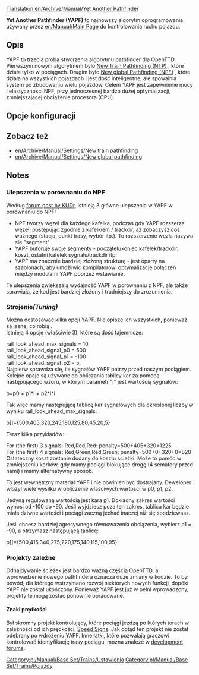 [[Translation:en/Archive/Manual/Yet Another Pathfinder]]

'''Yet Another Pathfinder (YAPF)''' to najnowszy algorytm oprogramowania używany przez [[en/Manual/Main Page]] do kontrolowania ruchu pojazdu.

== Opis ==

YAPF to trzecia próba stworzenia algorytmu pathfinder dla OpenTTD. Pierwszym nowym algorytmem było  [[en/Archive/Manual/Settings/New train pathfinding|New Train Pathfinding (NTP)]]<!--[[Nowe wyszukiwanie trasy pociągu|Nowe wyszukiwanie trasy pociągu (NTP)]]-->, które działa tylko w pociągach. Drugim było  [[en/Archive/Manual/Settings/New global pathfinding|New global Pathfinding (NPF)]]<!--[[nowe globalne wyszukiwanie ścieżek|Nowe globalne wyszukiwanie ścieżek (NPF)]]-->, które działa na wszystkich pojazdach i jest dość inteligentne, ale spowalnia system po zbudowaniu wielu pojazdów. Celem YAPF jest zapewnienie mocy i elastyczności NPF, przy jednoczesnej bardzo dużej optymalizacji, zmniejszającej obciążenie procesora (CPU).

== Opcje konfiguracji ==
<!--{{Expand|Expand the configuration}}--> {{pl/Wiki/Rozbudowa|Rozwiń konfigurację}}

== Zobacz też ==
* [[en/Archive/Manual/Settings/New train pathfinding]]
* [[en/Archive/Manual/Settings/New global pathfinding]]

== Notes ==
<!--{{Note|The remainder of this article is meant for developers.}}-->
{{pl/Informacja|Pozostała część tego artykułu jest przeznaczona dla programistów.}}

=== Ulepszenia w porównaniu do NPF ===
Według [http://www.tt-forums.net/viewtopic.php?t=32774 forum post by KUDr], istnieją 3 główne ulepszenia w YAPF w porównaniu do NPF:

*NPF tworzy węzeł dla każdego kafelka, podczas gdy YAPF rozszerza węzeł, postępując zgodnie z kafelkiem / trackdir, aż zobaczysz coś ważnego (stacja, punkt trasy, wybór itp.). To rozszerzenie węzła nazywa się "segment".
*YAPF buforuje swoje segmenty - początek/koniec kafelek/trackdir, koszt, ostatni kafelek sygnału/trackdir itp.
* YAPF ma znacznie bardziej złożoną strukturę - jest oparty na szablonach, aby umożliwić kompilatorowi optymalizację połączeń między modułami YAPF poprzez wstawianie.

Te ulepszenia zwiększają wydajność YAPF w porównaniu z NPF, ale także sprawiają, że kod jest bardziej złożony i trudniejszy do zrozumienia.

=== Strojenie''(Tuning)'' ===
Można dostosować kilka opcji YAPF. Nie opiszę ich wszystkich, ponieważ są jasne, co robią .<br>
Istnieją 4 opcje (właściwie 3), które są dość tajemnicze:

rail_look_ahead_max_signals = 10<br/>
rail_look_ahead_signal_p0 = 500<br/>
rail_look_ahead_signal_p1 = -100<br/>
rail_look_ahead_signal_p2 = 5<br/>

Najpierw sprawdza się, ile sygnałów YAPF patrzy przed naszym pociągiem. Kolejne opcje są używane do obliczania tablicy kar za pomocą następującego wzoru, w którym parametr "i" jest wartością sygnałów:

p=p0 + p1*i + p2*i*i

Tak więc mamy następującą tablicę kar sygnałowych dla określonej liczby w wyniku rail_look_ahead_max_signals:

p[]={500,405,320,245,180,125,80,45,20,5}

Teraz kilka przykładów:

For (the first) 3 signals: Red,Red,Red: penalty=500+405+320=1225<br/>
For (the first) 4 signals: Red,Green,Red,Green: penalty=500+0+320+0=820<br/>

Ostateczny koszt zostanie dodany do kosztu ścieżki. Może to pomóc w zmniejszeniu korków, gdy mamy pociągi blokujące drogę (4 semafory przed nami) i mamy alternatywny sposób.

To jest wewnętrzny materiał YAPF i nie powinien być dostrajany. Deweloper włożył wiele wysiłku w obliczenie właściwych wartości w p0, p1, p2.

Jedyną regulowaną wartością jest kara p1. Dokładny zakres wartości wynosi od -100 do -90. Jeśli wyjdziesz poza ten zakres, tablica kar będzie miała dziwne wartości i pociągi zaczną jechać inaczej niż się spodziewasz.

Jeśli chcesz bardziej agresywnego równoważenia obciążenia, wybierz p1 = -90, a otrzymasz następującą tablicę:

p[]={500,415,340,275,220,175,140,115,100,95}

=== Projekty zależne ===
Odnajdywanie ścieżek jest bardzo ważną częścią OpenTTD, a wprowadzenie nowego pathfindera oznacza duże zmiany w kodzie. To był powód, dla którego wstrzymano rozwój niektórych nowych funkcji, dopóki YAPF nie został ukończony. Ponieważ YAPF jest już w pełni wprowadzony, projekty te mogą zostać ponownie opracowane.

==== Znaki prędkości ====
Był skromny projekt kontrolujący, które pociągi jeżdżą po których torach w zależności od ich prędkości, [http://www.tt-forums.net/viewtopic.php?t=24187 Speed Signs]. Jak dotąd ten projekt nie został odebrany po wdrożeniu YAPF. Inne łatki, które pozwalają graczowi kontrolować identyfikację trasy pociągu, można znaleźć w [http://www.tt-forums.net/viewforum.php?f=33 development forums].

<!--[[Category:Settings & Preferences]]--> [[Category:pl/Manual/Base Set/Trains/Ustawienia]]
<!--[[Category:Vehicles]]--> [[Category:pl/Manual/Base Set/Trains/Pojazdy]]